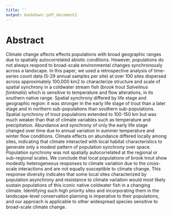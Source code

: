 ```yaml
---
title: ''
output: bookdown::pdf_document2
---
```


# Abstract {-}

Climate change affects effects populations with broad geographic ranges due to spatially autocorrelated abiotic conditions. However, populations do not always respond to broad-scale environmental changes synchronously across a landscape. In this paper, we used a retrospective analysis of time-series count data (5-29 annual samples per site) at over 100 sites dispersed across approximately 100,000 km2 to characterize structure and scale of spatial synchrony in a coldwater stream fish (brook trout *Salvelinus fontinalis*) which is sensitive to temperature and flow alterations, in its southern native range. Spatial synchrony differed by life stage and geographic region: it was stronger in the early life stage of trout than a later stage and in northern sub-populations than southern sub-populations. Spatial synchrony of trout populations extended to 100-150 km but was much weaker than that of climate variables such as temperature and precipitation. Abundance and synchrony of only the early life stage changed over time due to annual variation in summer temperature and winter flow conditions. Climate effects on abundance differed locally among  sites, indicating that climate interacted with local habitat characteristics to generate only a modest pattern of population synchrony over space. Population synchrony was not spatially autocorrelated at the regional or sub-regional scales. We conclude that local populations of brook trout show modestly heterogeneous responses to climate variation due to the cross-scale interactions and are not equally susceptible to climate change. This response diversity indicates that some local sites characterized by population asynchrony and resistance to climate variation would most likely sustain populations of this iconic native coldwater fish in a changing climate. Identifying such high priority sites and incorporating them in the landscape-level conservation planning is imperative to their populations, and our approach is applicable to other widespread species sensitive to broad-scale climate change.       